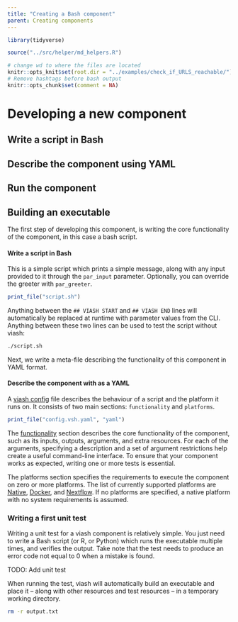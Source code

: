 ```yaml
---
title: "Creating a Bash component"
parent: Creating components
---
```


```r
library(tidyverse)

source("../src/helper/md_helpers.R")

# change wd to where the files are located
knitr::opts_knit$set(root.dir = "../examples/check_if_URLS_reachable/") 
# Remove hashtags before bash output
knitr::opts_chunk$set(comment = NA)
```

# Developing a new component

## Write a script in Bash

## Describe the component using YAML

## Run the component

## Building an executable


The first step of developing this component, is writing the core functionality of the component, in this case a bash script. 

#### Write a script in Bash
This is a simple script which prints a simple message, along with any input provided to it through the `par_input` parameter.
Optionally, you can override the greeter with `par_greeter`.

```r
print_file("script.sh")
```

Anything between the `## VIASH START` and `## VIASH END` lines will automatically be replaced 
at runtime with parameter values from the CLI. Anything between these two lines can be used to 
test the script without viash:

```bash
./script.sh
```

Next, we write a meta-file describing the functionality of this component in YAML format.

#### Describe the component with as a YAML

A [viash config](/config) file describes the behaviour of a script and the platform it runs on.
It consists of two main sections: `functionality` and `platforms`.


```r
print_file("config.vsh.yaml", "yaml")
```

The [functionality](config/functionality) section describes the core functionality of the component, such as 
its inputs, outputs, arguments, and extra resources. For each of the arguments, specifying
a description and a set of argument restrictions help create a useful command-line interface.
To ensure that your component works as expected, writing one or more tests is essential.

The platforms section specifies the requirements to execute the component on zero or more platforms.
The list of currently supported platforms are [Native](config/platform-native), [Docker](config/platform-docker),
and [Nextflow](config/platform-nextflow). If no platforms are specified, a native platform with no 
system requirements is assumed.


### Writing a first unit test
Writing a unit test for a viash component is relatively simple. 
You just need to write a Bash script (or R, or Python) which runs the executable multiple
times, and verifies the output. Take note that the test needs to produce an error code not equal to
0 when a mistake is found.

TODO: Add unit test

When running the test, viash will automatically build an executable and place it -- along with other 
resources and test resources -- in a temporary working directory.

```bash
rm -r output.txt
```
